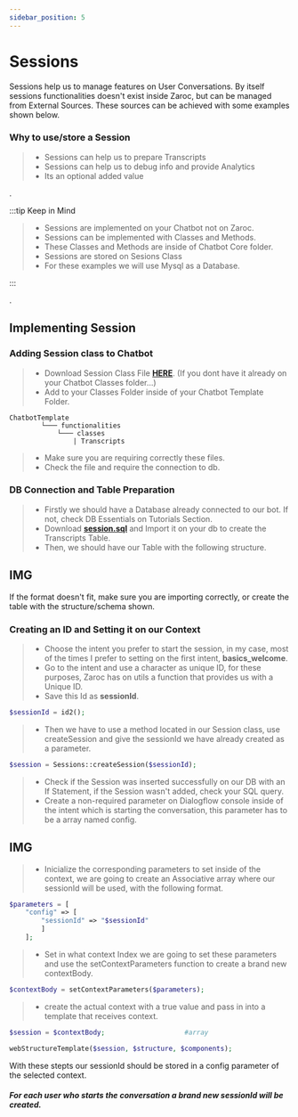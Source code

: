 ```yaml
---
sidebar_position: 5
---
```


# Sessions


Sessions help us to manage features on User Conversations. By itself sessions functionalities doesn't exist inside Zaroc, but can be managed from External Sources. These sources can be achieved with some examples shown below.

### Why to use/store a Session

> - Sessions can help us to prepare Transcripts
> - Sessions can help us to debug info and provide Analytics
> - Its an optional added value

.

:::tip Keep in Mind

> - Sessions are implemented on your Chatbot not on Zaroc.
> - Sessions can be implemented with Classes and Methods.
> - These Classes and Methods are inside of Chatbot Core folder.
> - Sessions are stored on Sesions Class
> - For these examples we will use Mysql as a Database.

:::

.

## Implementing Session

### Adding Session class to Chatbot

> - Download Session Class File [**HERE**](https://drive.google.com/drive/folders/1iUspe1KPWw_DdjPN4oLRnS0JWtTEeIkk?usp=sharing). (If you dont have it already on your Chatbot Classes folder...)
> - Add to your Classes Folder inside of your Chatbot Template Folder.

```shell
ChatbotTemplate
        └─── functionalities
            └─── classes
                | Transcripts
```

> - Make sure you are requiring correctly these files.
> - Check the file and require the connection to db.

### DB Connection and Table Preparation

> - Firstly we should have a Database already connected to our bot. If not, check DB Essentials on Tutorials Section.
> - Download [**session.sql**](https://drive.google.com/drive/folders/1iUspe1KPWw_DdjPN4oLRnS0JWtTEeIkk?usp=sharing) and Import it on your db to create the Transcripts Table.
> - Then, we should have our Table with the following structure.

## IMG

If the format doesn't fit, make sure you are importing correctly, or create the table with the structure/schema shown.

### Creating an ID and Setting it on our Context

> - Choose the intent you prefer to start the session, in my case, most of the times I prefer to setting on the first intent, **basics_welcome**.
> - Go to the intent and use a character as unique ID, for these purposes, Zaroc has on utils a function that provides us with a Unique ID.
> - Save this Id as **sessionId**.

<Tabs>
<TabItem value="php" label="PHP">

```php
$sessionId = id2();
```

</TabItem>
</Tabs>

> - Then we have to use a method located in our Session class, use createSession and give the sessionId we have already created as a parameter.

<Tabs>
<TabItem value="php" label="PHP">

```php
$session = Sessions::createSession($sessionId);
```

</TabItem>
</Tabs>

> - Check if the Session was inserted successfully on our DB with an If Statement, if the Session wasn't added, check your SQL query.
> - Create a non-required parameter on Dialogflow console inside of the intent which is starting the conversation, this parameter has to be a array named config.

## IMG

> - Inicialize the corresponding parameters to set inside of the context, we are going to create an Associative array where our sessionId will be used, with the following format.

<Tabs>
<TabItem value="php" label="PHP">

```php
$parameters = [
    "config" => [
        "sessionId" => "$sessionId"
        ]
    ];
```

</TabItem>
</Tabs>

> - Set in what context Index we are going to set these parameters and use the setContextParameters function to create a brand new contextBody.

<Tabs>
<TabItem value="php" label="PHP">

```php
$contextBody = setContextParameters($parameters);
```

</TabItem>
</Tabs>

> - create the actual context with a true value and pass in into a template that receives context.

<Tabs>
<TabItem value="php" label="PHP">

```php
$session = $contextBody;                    #array

webStructureTemplate($session, $structure, $components);
```

</TabItem>
</Tabs>

With these stepts our sessionId should be stored in a config parameter of the selected context.

##### For each user who starts the conversation a brand new sessionId will be created.
